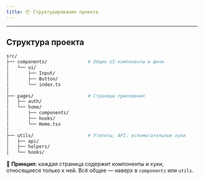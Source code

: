 ```yaml
---
title: 📦 Структурирование проекта
---
```


---

## Структура проекта

```bash
src/
├── components/               # Общие UI-компоненты и фичи
│   └── ui/
│       ├── Input/
│       ├── Button/
│       └── index.ts
│
├── pages/                    # Страницы приложения
│   ├── auth/
│   └── home/
│       ├── components/
│       ├── hooks/
│       └── Home.tsx
│
├── utils/                    # Утилиты, API, вспомогательные хуки
│   ├── api/
│   ├── helpers/
│   └── hooks/
```

📌 **Принцип**: каждая страница содержит компоненты и хуки, относящиеся только к ней. Всё общее — наверх в `components` или `utils`.
